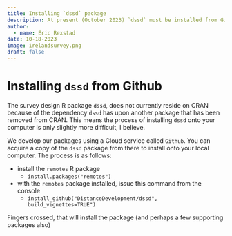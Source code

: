 ```yaml
---
title: Installing `dssd` package
description: At present (October 2023) `dssd` must be installed from Github
author: 
  - name: Eric Rexstad
date: 10-18-2023
image: irelandsurvey.png
draft: false
---
```


# Installing `dssd` from Github

The survey design R package `dssd`, does not currently reside on CRAN because of the dependency `dssd` has upon another package that has been removed from CRAN. This means the process of installing `dssd` onto your computer is only slightly more difficult, I believe.

We develop our packages using a Cloud service called `Github`. You can acquire a copy of the `dssd` package from there to install onto your local computer.  The process is as follows:

- install the `remotes` R package
  - `install.packages("remotes")`
- with the `remotes` package installed, issue this command from the console
  - `install_github("DistanceDevelopment/dssd", build_vignettes=TRUE")`
  
Fingers crossed, that will install the package (and perhaps a few supporting packages also)
